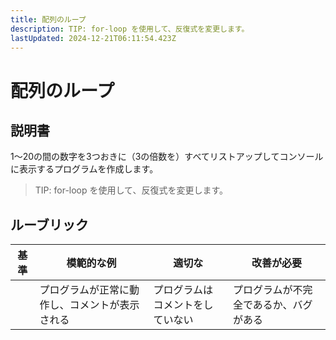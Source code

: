 ```yaml
---
title: 配列のループ
description: TIP: for-loop を使用して、反復式を変更します。
lastUpdated: 2024-12-21T06:11:54.423Z
---
```


# 配列のループ

## 説明書

1～20の間の数字を3つおきに（3の倍数を）すべてリストアップしてコンソールに表示するプログラムを作成します。

> TIP: for-loop を使用して、反復式を変更します。

## ルーブリック

| 基準 | 模範的な例                               | 適切な                 | 改善が必要              |
| -------- | --------------------------------------- | ------------------------ | ------------------------------ |
|          | プログラムが正常に動作し、コメントが表示される | プログラムはコメントをしていない | プログラムが不完全であるか、バグがある |

